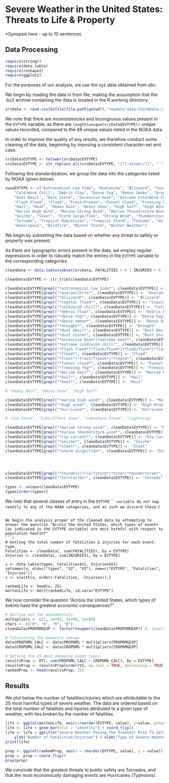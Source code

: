 Severe Weather in the United States: Threats to Life & Property
========================================================
*Synopsis here - up to 10 sentences.

Data Processing
--------------------------------------------------------
```r
require(stringr)
require(data.table)
require(reshape2)
require(ggplot2)
```

For the purposes of our analysis, we use the xyz data obtained from abc.

We begin by reading the data in from file, making the assumption that the .bz2 archive containing the data is located in the R working directory.
```r
srcData <- read.csv(bzfile(file.path(getwd(),"repdata-data-StormData.csv.bz2")), stringsAsFactors = FALSE)
```

We note that there are inconsistencies and incongruous values present in the ```EVTYPE``` variable, as there are ```length(unique(srcData$EVTYPE))``` unique values recorded, compared to the 48 unique values listed in the NOAA data.

In order to improve the quality of any results, we therefore conduct some cleaning of the data, beginning by imposing a consistent character-set and case.
```r
srcData$EVTYPE <- tolower(srcData$EVTYPE)
srcData$EVTYPE <- str_replace_all(srcData$EVTYPE, "[^[:alnum:/]]", " ")
```

Following this standardization, we group the data into the categories listed by NOAA (given below).
```r
noaaEVTYPE <- c("Astronomical Low Tide", "Avalanche", "Blizzard", "Coastal Flood", 
    "Cold/Wind Chill", "Debris Flow", "Dense Fog", "Dense Smoke", "Drought", 
    "Dust Devil", "Dust Storm", "Excessive Heat", "Extreme Cold/Wind Chill", 
    "Flash Flood", "Flood", "Frost/Freeze", "Funnel Cloud", "Freezing Fog", 
    "Hail", "Heat", "Heavy Rain", "Heavy Snow", "High Surf", "High Wind", "Hurricane (Typhoon)", "Ice Storm", "Lake-Effect Snow", "Lakeshore Flood", "Lightning", "Marine Hail", 
    "Marine High Wind", "Marine Strong Wind", "Marine Thunderstorm Wind", "Rip Current", 
    "Seiche", "Sleet", "Storm Surge/Tide", "Strong Wind", "Thunderstorm Wind", 
    "Tornado", "Tropical Depression", "Tropical Storm", "Tsunami", "Volcanic Ash", 
    "Waterspout", "Wildfire", "Winter Storm", "Winter Weather")
```

We begin by subsetting the data based on whether any threat to safety or property was present.

As there are typographic errors present in the data, we employ regular expressions in order to robustly match the entries in the ```EVTYPE``` variable to the corresponding categories.
```r
cleanData <- data.table(subset(srcData, FATALITIES > 0 | INJURIES > 0 | PROPDMG > 0 | CROPDMG > 0, select = c(EVTYPE, FATALITIES, INJURIES, PROPDMG, PROPDMGEXP, CROPDMG, CROPDMGEXP)))

cleanData$EVTYPE <- str_trim(cleanData$EVTYPE)

cleanData$EVTYPE[grepl("*astronomical low tide*", cleanData$EVTYPE)] <- "Astronomical Low Tide"
cleanData$EVTYPE[grepl("*avalanc(h)?e*", cleanData$EVTYPE)] <- "Avalanche"
cleanData$EVTYPE[grepl("*blizzard*", cleanData$EVTYPE)] <- "Blizzard"
cleanData$EVTYPE[grepl("*coastal flood*", cleanData$EVTYPE)] <- "Coastal Flood"
cleanData$EVTYPE[grepl("*cold/wind chill*", cleanData$EVTYPE)] <- "Cold/Wind Chill"
cleanData$EVTYPE[grepl("*debris flow*", cleanData$EVTYPE)] <- "Debris Flow"
cleanData$EVTYPE[grepl("*dense fog*", cleanData$EVTYPE)] <- "Dense Fog"
cleanData$EVTYPE[grepl("*dense smoke*", cleanData$EVTYPE)] <- "Dense Smoke"
cleanData$EVTYPE[grepl("*drought*", cleanData$EVTYPE)] <- "Drought"
cleanData$EVTYPE[grepl("*dust devil*", cleanData$EVTYPE)] <- "Dust Devil"
cleanData$EVTYPE[grepl("*dust storm*", cleanData$EVTYPE)] <- "Dust Storm"
cleanData$EVTYPE[grepl("*excessive heat*|*extreme heat*", cleanData$EVTYPE)] <- "Excessive Heat"
cleanData$EVTYPE[grepl("*extreme cold/wind chill*", cleanData$EVTYPE)] <- "Extreme Cold/Wind Chill"
cleanData$EVTYPE[grepl("*flash flood*|*flash/flood*|*flood/flash*|*flashflood*|*flood flash*", cleanData$EVTYPE)] <- "Flash Flood"
cleanData$EVTYPE[grepl("*flood*", cleanData$EVTYPE)] <- "Flood"
cleanData$EVTYPE[grepl("*frost*|*frost/freeze*|*freeze*", cleanData$EVTYPE)] <- "Frost/Freeze"
cleanData$EVTYPE[grepl("*funnel cloud*", cleanData$EVTYPE)] <- "Funnel Cloud"
cleanData$EVTYPE[grepl("*freezing fog*", cleanData$EVTYPE)] <- "Freezing Fog"
cleanData$EVTYPE[grepl("*marine hail*", cleanData$EVTYPE)] <- "Marine Hail"
cleanData$EVTYPE[grepl("*hail*", cleanData$EVTYPE)] <- "Hail"
cleanData$EVTYPE[grepl("*heat*", cleanData$EVTYPE)] <- "Heat"

# "Heavy Rain", "Heavy Snow", "High Surf"

cleanData$EVTYPE[grepl("*marine high wind*", cleanData$EVTYPE)] <- "Marine High Wind"
cleanData$EVTYPE[grepl("*high wind*", cleanData$EVTYPE)] <- "High Wind"
cleanData$EVTYPE[grepl("*hurricane*", cleanData$EVTYPE)] <- "Hurricane (Typhoon)"

# "Ice Storm", "Lake-Effect Snow", "Lakeshore Flood", "Lightning"

cleanData$EVTYPE[grepl("*marine strong wind*", cleanData$EVTYPE)] <- "Marine Strong Wind"
cleanData$EVTYPE[grepl("*marine thunderstorm wind*", cleanData$EVTYPE)] <- "Marine Thunderstorm Wind"
cleanData$EVTYPE[grepl("*rip current*", cleanData$EVTYPE)] <- "Rip Current"
cleanData$EVTYPE[grepl("*seiche*", cleanData$EVTYPE)] <- "Seiche"
cleanData$EVTYPE[grepl("*sleet*", cleanData$EVTYPE)] <- "Sleet"
cleanData$EVTYPE[grepl("*storm surge/tide*", cleanData$EVTYPE)] <- "Storm Surge/Tide"




cleanData$EVTYPE[grepl("*thunde(e)?r(e)?storm*|*tstm*|*thunderstrom*", cleanData$EVTYPE)] <- "Thunderstorm Wind"
cleanData$EVTYPE[grepl("*torn(a)?do*", cleanData$EVTYPE)] <- "Tornado"

types <- unique(cleanData$EVTYPE)
types[order(types)]
```

We note that several classes of entry in the ```EVTYPE`` variable do not map readily to any of the NOAA categories, and as such we discard these.
```r

```

We begin the analysis proper of the cleaned data by attempting to answer the question "Across the United States, which types of events (as indicated in the EVTYPE variable) are most harmful with respect to population health?"
```r
# Getting the total number of fatalities & injuries for each event-type.
Fatalities <- cleanData[, sum(FATALITIES), by = EVTYPE]
Injuries <- cleanData[, sum(INJURIES), by = EVTYPE]

x <- data.table(types, Fatalities$V1, Injuries$V1)
setnames(x, old=c("types", "V2", "V3"), new=c("EVTYPE", "Fatalities", "Injuries"))
x <- x[with(x, order(-Fatalities, -Injuries)),]

rankedLife <- head(x, 25)
moltenLife <- melt(rankedLife, id.vars="EVTYPE")
```


We now consider the question "Across the United States, which types of events have the greatest economic consequences?"
```r
# Sorting out the exponentials.
multipliers <- c(1, 1e+03, 1e+06, 1e+09)
chars <- c("H", "K", "M", "B")
cleanData$PROPDMGEXP <- factor(toupper(cleanData$PROPDMGEXP)) #, levels <- multipliers, names <- chars)

# Calculating the monetary damage.
data$PROPDMG_CALC <- data$PROPDMG * multipliers[PROPDMGEXP]
data$CROPDMG_CALC <- data$CROPDMG * multipliers[CROPDMGEXP]

# Getting the 25 most damaging event types.
resultsProp <- DT[, sum(PROPDMG_CALC + CROPDMG_CALC), by = EVTYPE]
resultsProp <- resultsProp[order(V1, na.last = TRUE, decreasing = TRUE), ]
rankedProp <- head(resultsProp, 25)
```

Results
--------------------------------------------------------
We plot below the number of fatalities/injuries which are attributable to the 25 most harmful types of severe weather. The data are ordered based on the total number of fatalities and injuries attributed to a given type of weather, with ties broken by the number of fatalities.
```r
life <- ggplot(moltenLife, aes(x=reorder(EVTYPE, value), y=value, group=EVTYPE, fill=variable)) 
life <- life + geom_bar(stat = "identity") + coord_flip()
life <- life + ggtitle("Severe Weather Posing The Greatest Risk To Safety") + 
    ylab("Number of Fatalities/Injuries") + xlab("Type of Severe Weather")
print(life)
```

```r
prop <- ggplot(rankedProp, aes(x = reorder(EVTYPE, value), y = value)) + geom_bar(stat = "identity")
prop <- prop + coord_flip()
prop(prop)
```

We conclude that the greatest threats to public safety are Tornados, and that the most economically damaging events are Hurricanes (Typhoons).